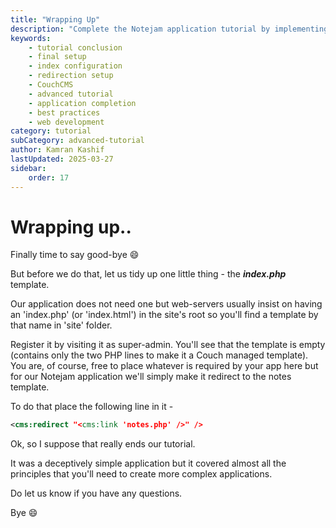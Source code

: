 ---
title: "Wrapping Up"
description: "Complete the Notejam application tutorial by implementing final configurations and understanding the core principles of CouchCMS application development."
keywords:
    - tutorial conclusion
    - final setup
    - index configuration
    - redirection setup
    - CouchCMS
    - advanced tutorial
    - application completion
    - best practices
    - web development
category: tutorial
subCategory: advanced-tutorial
author: Kamran Kashif
lastUpdated: 2025-03-27
sidebar:
    order: 17
---

# Wrapping up..

Finally time to say good-bye :smile:

But before we do that, let us tidy up one little thing - the **_index.php_** template.

Our application does not need one but web-servers usually insist on having an 'index.php' (or 'index.html') in the
site's root so you'll find a template by that name in 'site' folder.

Register it by visiting it as super-admin. You'll see that the template is empty (contains only the two PHP lines to
make it a Couch managed template). You are, of course, free to place whatever is required by your app here but for our
Notejam application we'll simply make it redirect to the notes template.

To do that place the following line in it -

```xml
<cms:redirect "<cms:link 'notes.php' />" />
```

Ok, so I suppose that really ends our tutorial.

It was a deceptively simple application but it covered almost all the principles that you'll need to create more complex
applications.

Do let us know if you have any questions.

Bye :smile:
